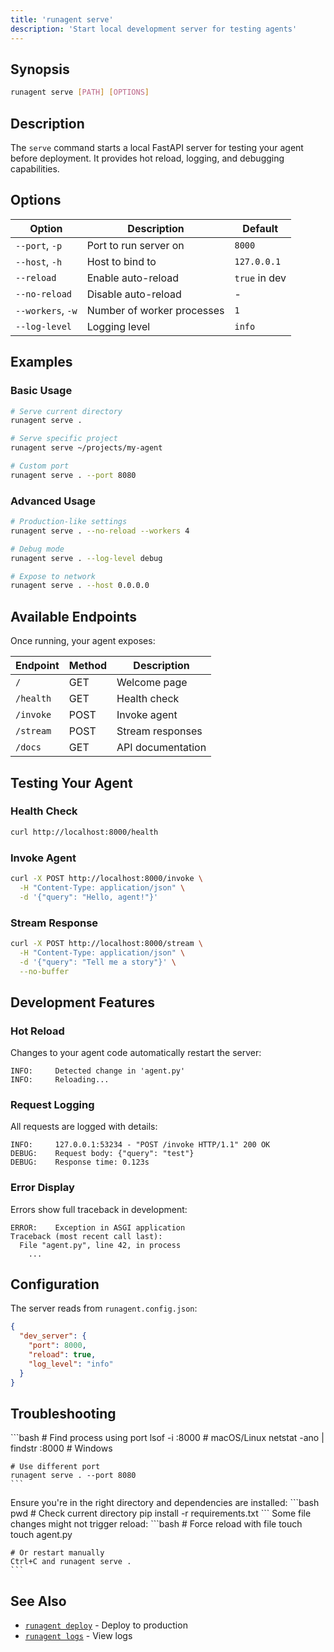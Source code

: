 ```yaml
---
title: 'runagent serve'
description: 'Start local development server for testing agents'
---
```


## Synopsis

```bash
runagent serve [PATH] [OPTIONS]
```

## Description

The `serve` command starts a local FastAPI server for testing your agent before deployment. It provides hot reload, logging, and debugging capabilities.

## Options

| Option | Description | Default |
|--------|-------------|---------|
| `--port`, `-p` | Port to run server on | `8000` |
| `--host`, `-h` | Host to bind to | `127.0.0.1` |
| `--reload` | Enable auto-reload | `true` in dev |
| `--no-reload` | Disable auto-reload | - |
| `--workers`, `-w` | Number of worker processes | `1` |
| `--log-level` | Logging level | `info` |

## Examples

### Basic Usage

```bash
# Serve current directory
runagent serve .

# Serve specific project
runagent serve ~/projects/my-agent

# Custom port
runagent serve . --port 8080
```

### Advanced Usage

```bash
# Production-like settings
runagent serve . --no-reload --workers 4

# Debug mode
runagent serve . --log-level debug

# Expose to network
runagent serve . --host 0.0.0.0
```

## Available Endpoints

Once running, your agent exposes:

| Endpoint | Method | Description |
|----------|--------|-------------|
| `/` | GET | Welcome page |
| `/health` | GET | Health check |
| `/invoke` | POST | Invoke agent |
| `/stream` | POST | Stream responses |
| `/docs` | GET | API documentation |

## Testing Your Agent

### Health Check

```bash
curl http://localhost:8000/health
```

### Invoke Agent

```bash
curl -X POST http://localhost:8000/invoke \
  -H "Content-Type: application/json" \
  -d '{"query": "Hello, agent!"}'
```

### Stream Response

```bash
curl -X POST http://localhost:8000/stream \
  -H "Content-Type: application/json" \
  -d '{"query": "Tell me a story"}' \
  --no-buffer
```

## Development Features

### Hot Reload

Changes to your agent code automatically restart the server:

```
INFO:     Detected change in 'agent.py'
INFO:     Reloading...
```

### Request Logging

All requests are logged with details:

```
INFO:     127.0.0.1:53234 - "POST /invoke HTTP/1.1" 200 OK
DEBUG:    Request body: {"query": "test"}
DEBUG:    Response time: 0.123s
```

### Error Display

Errors show full traceback in development:

```
ERROR:    Exception in ASGI application
Traceback (most recent call last):
  File "agent.py", line 42, in process
    ...
```

## Configuration

The server reads from `runagent.config.json`:

```json
{
  "dev_server": {
    "port": 8000,
    "reload": true,
    "log_level": "info"
  }
}
```

## Troubleshooting

<AccordionGroup>
  <Accordion title="Port Already in Use">
    ```bash
    # Find process using port
    lsof -i :8000  # macOS/Linux
    netstat -ano | findstr :8000  # Windows
    
    # Use different port
    runagent serve . --port 8080
    ```
  </Accordion>
  
  <Accordion title="Import Errors">
    Ensure you're in the right directory and dependencies are installed:
    ```bash
    pwd  # Check current directory
    pip install -r requirements.txt
    ```
  </Accordion>
  
  <Accordion title="Reload Not Working">
    Some file changes might not trigger reload:
    ```bash
    # Force reload with file touch
    touch agent.py
    
    # Or restart manually
    Ctrl+C and runagent serve .
    ```
  </Accordion>
</AccordionGroup>

## See Also

- [`runagent deploy`](/cli/commands/deploy) - Deploy to production
- [`runagent logs`](/cli/commands/logs) - View logs